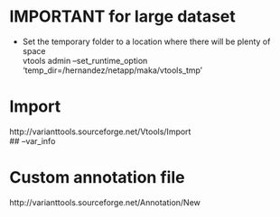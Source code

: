 # IMPORTANT for large dataset
* Set the temporary folder to a location where there will be plenty of space  
vtools admin --set_runtime_option 'temp_dir=/hernandez/netapp/maka/vtools_tmp'

# Import  
http://varianttools.sourceforge.net/Vtools/Import  
## --var_info



# Custom annotation file  
http://varianttools.sourceforge.net/Annotation/New
